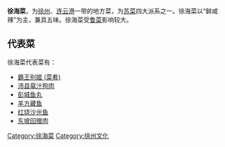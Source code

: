 '''徐海菜'''，为[[徐州|徐州]]、[[连云港|连云港]]一带的地方菜，为[[苏菜|苏菜]]四大派系之一。徐海菜以“鲜咸辣”为主，兼具五味。徐海菜受[[鲁菜|鲁菜]]影响较大。
{{中国菜|hidden=1}}
== 代表菜 ==
徐海菜代表菜有：

*[[霸王别姬_(菜肴)|霸王别姬 (菜肴)]]
*[[鼋汁狗肉|沛县鼋汁狗肉]]
*[[彭城鱼丸|彭城鱼丸]]
*[[羊方藏鱼|羊方藏鱼]]
*[[红烧沙光鱼|红烧沙光鱼]]
*[[东坡回赠肉|东坡回赠肉]]

[[Category:徐海菜|Category:徐海菜]]
[[Category:徐州文化|Category:徐州文化]]